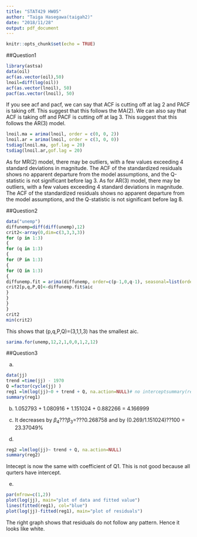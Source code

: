 ```yaml
---
title: "STAT429 HW05"
author: "Taiga Hasegawa(taigah2)"
date: "2018/11/28"
output: pdf_document
---
```


```r
knitr::opts_chunk$set(echo = TRUE)
```
##Question1
```r
library(astsa)
data(oil)
acf(as.vector(oil),50)
lnoil=diff(log(oil))
acf(as.vector(lnoil), 50)
pacf(as.vector(lnoil), 50)
```
If you see acf and pacf, we can say that ACF is cutting off at lag 2 and PACF is taking off. This suggest that this follows the MA(2). We can also say that ACF is taking off and PACF is cutting off at lag 3. This suggest that this follows the AR(3) model. 
```r
lnoil.ma = arima(lnoil, order = c(0, 0, 2))
lnoil.ar = arima(lnoil, order = c(3, 0, 0))
tsdiag(lnoil.ma, gof.lag = 20)
tsdiag(lnoil.ar,gof.lag = 20)
```
As for MR(2) model, there may be outliers, with a few values exceeding 4 standard deviations in magnitude. The ACF of the standardized residuals shows no apparent departure from the model assumptions, and the Q-statistic is not significant before lag 3.
As for AR(3) model, there may be outliers, with a few values exceeding 4 standard deviations in magnitude. The ACF of the standardized residuals shows no apparent departure from the model assumptions, and the Q-statistic is not significant before lag 8.

##Question2
```r
data("unemp")
diffunemp=diff(diff(unemp),12)
crit2<-array(0,dim=c(3,3,3,3))
for (p in 1:3)
{
for (q in 1:3)
{
for (P in 1:3)
{
for (Q in 1:3)
{
diffunemp.fit = arima(diffunemp, order=c(p-1,0,q-1), seasonal=list(order=c(P-1,0,Q-1), period=12))
crit2[p,q,P,Q]<-diffunemp.fit$aic
}
}
}
}
crit2
min(crit2)
```
This shows that (p,q,P,Q)=(3,1,1,3) has the smallest aic. 
```r
sarima.for(unemp,12,2,1,0,0,1,2,12)
```
##Question3

(a)
```r
data(jj)
trend =time(jj) - 1970
Q =factor(cycle(jj) )
reg1 =lm(log(jj)~0 + trend + Q, na.action=NULL)# no interceptsummary(reg1)
summary(reg1)
```

(b)
1.052793 + 1.080916 + 1.151024 + 0.882266 = 4.166999

(c)
It decreases by $\beta_4???\beta_3$=???0.268758 and by (0.269/1.151024)??100 = 23.37049%

(d)
```r
reg2 =lm(log(jj)~ trend + Q, na.action=NULL)
summary(reg2)
```
Intecept is now the same with coefficient of Q1. This is not good because all qurters have intercept. 

(e)
```r
par(mfrow=c(1,2))
plot(log(jj), main="plot of data and fitted value")
lines(fitted(reg1), col="blue")
plot(log(jj)-fitted(reg1), main="plot of residuals")
```

The right graph shows that residuals do not follow any pattern. Hence it looks like white. 







